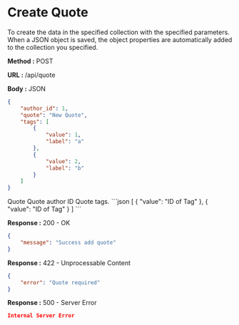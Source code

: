 
# Create Quote

To create the data in the specified collection with the specified parameters.
When a JSON object is saved, the object properties are automatically added to the collection you specified.

**Method :** <Badge>POST</Badge>

**URL :** <Badge variant="dark">/api/quote</Badge>

**Body :** <Badge variant="purple">JSON</Badge>

```json
{
	"author_id": 1,
	"quote": "New Quote",
	"tags": [
		{
			"value": 1,
			"label": "a"
		},
		{
			"value": 2,
			"label": "b"
		}
	]
}
```

<Param name="quote" type="string" required={true}>
	Quote
</Param>
<Param name="author_id" type="number">
	Quote author ID
</Param>
<Param name="tags" type="array of object">
	Quote tags. 
	```json
	[
		{
			"value": "ID of Tag"
		},
		{
			"value": "ID of Tag"
		}
	]
	```
</Param>

**Response :** <BadgeOutline variant="success">200 - OK</BadgeOutline>

```json
{
	"message": "Success add quote"
}
```

**Response :** <BadgeOutline variant="info">422 - Unprocessable Content</BadgeOutline>

```json
{
	"error": "Quote required"
}
```

**Response :** <BadgeOutline variant="danger">500 - Server Error</BadgeOutline>

```json
Internal Server Error
```
